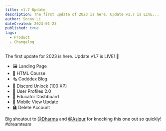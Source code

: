 ```yaml
---
title: v1.7 Update
description: The first update of 2023 is here. Update v1.7 is LIVE...
author: Sonny Li
dateCreated: 2023-01-23
published: true
tags:
  - Product
  - Changelog
---
```


The first update for 2023 is here. Update v1.7 is LIVE! 🚀

- 🖼 Landing Page
- 🌋 HTML Course
- 🗞 Codédex Blog
- 🔑 Discord Unlock (100 XP)
- 👤 User Profiles 2.0
- 🏫 Educator Dashboard
- 📱 Mobile View Update
- 🪦 Delete Account

Big shoutout to [@Dharma](https://www.codedex.io/@dharma) and [@Asiqur](https://www.codedex.io/@asiqur) for knocking this one out so quickly! #dreamteam
